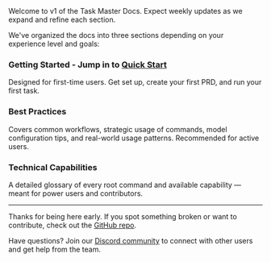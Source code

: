 <Tip>
Welcome to v1 of the Task Master Docs. Expect weekly updates as we expand and refine each section.
</Tip>

We've organized the docs into three sections depending on your experience level and goals:

### Getting Started - Jump in to [Quick Start](/getting-started/quick-start)
Designed for first-time users. Get set up, create your first PRD, and run your first task.

### Best Practices
Covers common workflows, strategic usage of commands, model configuration tips, and real-world usage patterns. Recommended for active users.

### Technical Capabilities
A detailed glossary of every root command and available capability — meant for power users and contributors.

---

Thanks for being here early. If you spot something broken or want to contribute, check out the [GitHub repo](https://github.com/eyaltoledano/claude-task-master).

Have questions? Join our [Discord community](https://discord.gg/fWJkU7rf) to connect with other users and get help from the team.
